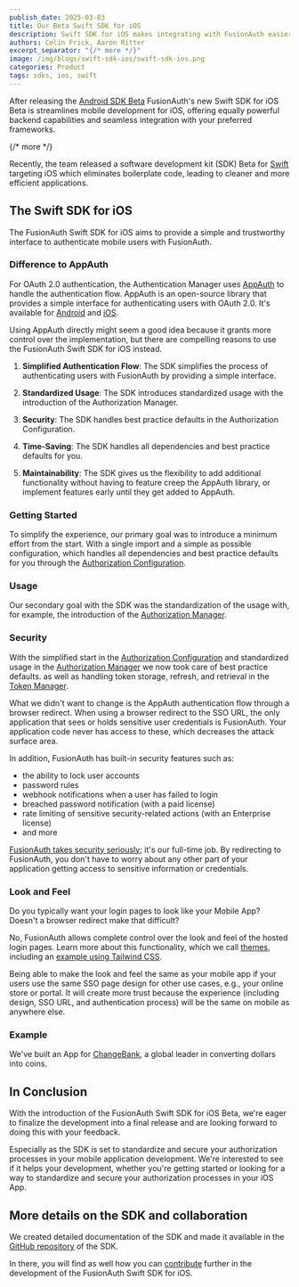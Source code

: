```yaml
---
publish_date: 2025-03-03
title: Our Beta Swift SDK for iOS
description: Swift SDK for iOS makes integrating with FusionAuth easier
authors: Colin Frick, Aaron Ritter
excerpt_separator: "{/* more */}"
image: /img/blogs/swift-sdk-ios/swift-sdk-ios.png
categories: Product
tags: sdks, ios, swift
---
```


After releasing the [Android SDK Beta](/blog/android-sdk-beta) FusionAuth's new Swift SDK for iOS Beta is streamlines mobile development for iOS, offering equally powerful backend capabilities and seamless integration with your preferred frameworks.

{/* more */}

Recently, the team released a software development kit (SDK) Beta for [Swift](/docs/sdks/swift-sdk) targeting iOS which eliminates boilerplate code, leading to cleaner and more efficient applications.

## The Swift SDK for iOS

The FusionAuth Swift SDK for iOS aims to provide a simple and trustworthy interface to authenticate mobile users with FusionAuth.

<RemoteContent url="https://raw.githubusercontent.com/FusionAuth/fusionauth-swift-sdk/main/README.md"
    tags="forDocSiteOverview" />

### Difference to AppAuth

For OAuth 2.0 authentication, the Authentication Manager uses [AppAuth](https://appauth.io/) to handle the authentication flow. AppAuth is an open-source library that provides a simple interface for authenticating users with OAuth 2.0. It's available for [Android](https://github.com/openid/AppAuth-Android) and [iOS](https://github.com/openid/AppAuth-iOS).

Using AppAuth directly might seem a good idea because it grants more control over the implementation, but there are compelling reasons to use the FusionAuth Swift SDK for iOS instead.

1. **Simplified Authentication Flow**: The SDK simplifies the process of authenticating users with FusionAuth by providing a simple interface.

2. **Standardized Usage**: The SDK introduces standardized usage with the introduction of the Authorization Manager.

3. **Security**: The SDK handles best practice defaults in the Authorization Configuration.

4. **Time-Saving**: The SDK handles all dependencies and best practice defaults for you.

5. **Maintainability**: The SDK gives us the flexibility to add additional functionality without having to feature creep the AppAuth library, or implement features early until they get added to AppAuth.

### Getting Started

To simplify the experience, our primary goal was to introduce a minimum effort from the start. With a single import and a simple as possible configuration, which handles all dependencies and best practice defaults for you through the [Authorization Configuration](https://github.com/FusionAuth/fusionauth-swift-sdk/blob/main/Documentation/Reference/structs/AuthorizationConfiguration.md).

<RemoteContent url="https://raw.githubusercontent.com/FusionAuth/fusionauth-swift-sdk/main/README.md"
    tags="forDocSiteGettingStarted" />

### Usage

Our secondary goal with the SDK was the standardization of the usage with, for example, the introduction of the [Authorization Manager](https://github.com/FusionAuth/fusionauth-swift-sdk/blob/main/Documentation/Reference/classes/AuthorizationManager.md).

<RemoteContent url="https://raw.githubusercontent.com/FusionAuth/fusionauth-swift-sdk/main/README.md"
    tags="forDocSiteUsage" />

### Security

With the simplified start in the [Authorization Configuration](https://github.com/FusionAuth/fusionauth-swift-sdk/blob/main/Documentation/Reference/structs/AuthorizationConfiguration.md) and standardized usage in the [Authorization Manager](https://github.com/FusionAuth/fusionauth-swift-sdk/blob/main/Documentation/Reference/classes/AuthorizationManager.md) we now took care of best practice defaults. as well as handling token storage, refresh, and retrieval in the [Token Manager](https://github.com/FusionAuth/fusionauth-swift-sdk/blob/main/Documentation/Reference/classes/TokenManager.md).

What we didn't want to change is the AppAuth authentication flow through a browser redirect. When using a browser redirect to the SSO URL, the only application that sees or holds sensitive user credentials is FusionAuth. Your application code never has access to these, which decreases the attack surface area.

In addition, FusionAuth has built-in security features such as:

* the ability to lock user accounts
* password rules
* webhook notifications when a user has failed to login
* breached password notification (with a paid license)
* rate limiting of sensitive security-related actions (with an Enterprise license)
* and more

[FusionAuth takes security seriously](/platform/security); it's our full-time job. By redirecting to FusionAuth, you don't have to worry about any other part of your application getting access to sensitive information or credentials.

### Look and Feel

Do you typically want your login pages to look like your Mobile App? Doesn't a browser redirect make that difficult?

No, FusionAuth allows complete control over the look and feel of the hosted login pages. Learn more about this functionality, which we call [themes](/docs/customize/look-and-feel/), including an [example using Tailwind CSS](/docs/customize/look-and-feel/tailwind).

Being able to make the look and feel the same as your mobile app if your users use the same SSO page design for other use cases, e.g., your online store or portal. It will create more trust because the experience (including design, SSO URL, and authentication process) will be the same on mobile as anywhere else.

### Example

We've built an App for [ChangeBank](https://www.youtube.com/watch?v=CXDxNCzUspM), a global leader in converting dollars into coins.

<RemoteContent url="https://raw.githubusercontent.com/FusionAuth/fusionauth-swift-sdk/main/README.md"
    tags="forDocSiteExampleApp" />

<RemoteContent url="https://raw.githubusercontent.com/FusionAuth/fusionauth-swift-sdk/main/README.md"
    tags="forDocSiteQuickstart" />

## In Conclusion

With the introduction of the FusionAuth Swift SDK for iOS Beta, we're eager to finalize the development into a final release and are looking forward to doing this with your feedback.

Especially as the SDK is set to standardize and secure your authorization processes in your mobile application development. We're interested to see if it helps your development, whether you're getting started or looking for a way to standardize and secure your authorization processes in your iOS App.

## More details on the SDK and collaboration

We created detailed documentation of the SDK and made it available in the [GitHub repository](https://github.com/FusionAuth/fusionauth-swift-sdk/) of the SDK.

<RemoteContent url="https://raw.githubusercontent.com/FusionAuth/fusionauth-swift-sdk/main/README.md"
    tags="forDocSiteDocumentation" />

In there, you will find as well how you can [contribute](https://github.com/FusionAuth/fusionauth-swift-sdk/blob/main/CONTRIBUTING.md) further in the development of the FusionAuth Swift SDK for iOS.
